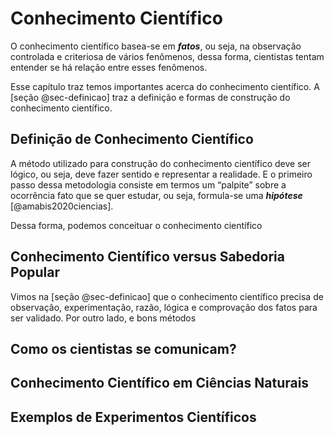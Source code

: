 # Conhecimento Científico {#sec-conhecimento-cientifico}

O conhecimento científico basea-se em ***fatos***, ou seja, na observação controlada e criteriosa de vários fenômenos, dessa forma, cientistas tentam entender se há relação entre esses fenômenos.

Esse capítulo traz temos importantes acerca do conhecimento científico. A [seção @sec-definicao] traz a definição e formas de construção do conhecimento científico.

## Definição de Conhecimento Científico {#sec-definicao}

A método utilizado para construção do conhecimento científico deve ser lógico, ou seja, deve fazer sentido e representar a realidade. E o primeiro passo dessa metodologia consiste em termos um "palpite" sobre a ocorrência fato que se quer estudar, ou seja, formula-se uma ***hipótese*** [@amabis2020ciencias].

Dessa forma, podemos conceituar o conhecimento científico

## Conhecimento Científico versus Sabedoria Popular {#sec-sabedoria-popular}

Vimos na [seção @sec-definicao] que o conhecimento científico precisa de observação, experimentação, razão, lógica e comprovação dos fatos para ser validado. Por outro lado, e bons métodos

## Como os cientistas se comunicam? {#sec-comunicacao}

## Conhecimento Científico em Ciências Naturais {#sec-conhecimento-ciencias-naturais}

## Exemplos de Experimentos Científicos
